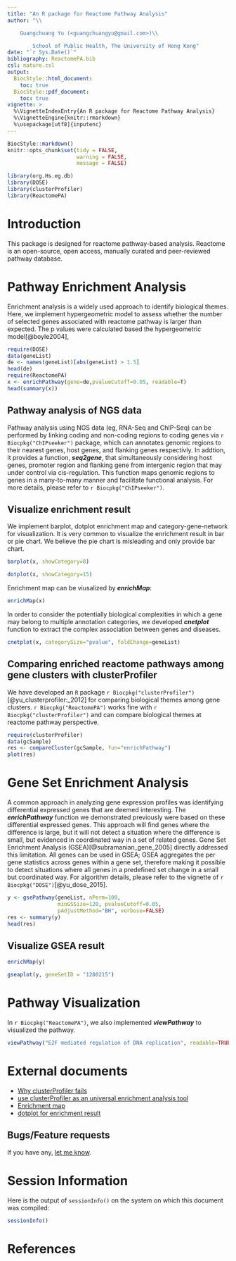 ```yaml
---
title: "An R package for Reactome Pathway Analysis"
author: "\\

	Guangchuang Yu (<guangchuangyu@gmail.com>)\\

        School of Public Health, The University of Hong Kong"
date: "`r Sys.Date()`"
bibliography: ReactomePA.bib
csl: nature.csl
output: 
  BiocStyle::html_document:
    toc: true
  BiocStyle::pdf_document:
    toc: true
vignette: >
  %\VignetteIndexEntry{An R package for Reactome Pathway Analysis}
  %\VignetteEngine{knitr::rmarkdown}
  %\usepackage[utf8]{inputenc}
---
```


```r
BiocStyle::markdown()
knitr::opts_chunk$set(tidy = FALSE,
                      warning = FALSE,
                      message = FALSE)
```

```r
library(org.Hs.eg.db)
library(DOSE)
library(clusterProfiler)
library(ReactomePA)
```



# Introduction

This package is designed for reactome pathway-based analysis. Reactome
is an open-source, open access, manually curated and peer-reviewed
pathway database.

# Pathway Enrichment Analysis

Enrichment analysis is a widely used approach to identify biological
themes. Here, we implement hypergeometric model to assess whether the
number of selected genes associated with reactome pathway is larger
than expected. The p values were calculated based the hypergeometric model[@boyle2004],

```r
require(DOSE)
data(geneList)
de <- names(geneList)[abs(geneList) > 1.5]
head(de)
require(ReactomePA)
x <- enrichPathway(gene=de,pvalueCutoff=0.05, readable=T)
head(summary(x))
```

## Pathway analysis of NGS data

Pathway analysis using NGS data (eg, RNA-Seq and ChIP-Seq) can be performed by linking coding and non-coding regions to coding genes via `r Biocpkg("ChIPseeker")` package, which can annotates genomic regions to their nearest genes, host genes, and flanking genes respectivly. In addtion, it provides a function, __*seq2gene*__, that simultaneously considering host genes, promoter region and flanking gene from intergenic region that may under control via cis-regulation. This function maps genomic regions to genes in a many-to-many manner and facilitate functional analysis. For more details, please refer to `r Biocpkg("ChIPseeker")`.


## Visualize enrichment result
We implement barplot, dotplot enrichment map and category-gene-network for visualization. It is very common to visualize the enrichment result in bar or pie chart. We believe the pie chart is misleading and only provide bar chart.
```r
barplot(x, showCategory=8)
```
```r
dotplot(x, showCategory=15)
```

Enrichment map can be viusalized by __*enrichMap*__:
```r
enrichMap(x)
```

In order to consider the potentially biological complexities in which a gene may belong to multiple annotation categories, we developed __*cnetplot*__ function to extract the complex association between genes and diseases.
```r
cnetplot(x, categorySize="pvalue", foldChange=geneList)
```


## Comparing enriched reactome pathways among gene clusters with clusterProfiler
We have developed an `R` package `r Biocpkg("clusterProfiler")`[@yu_clusterprofiler:_2012] for comparing biological themes among gene clusters. `r Biocpkg("ReactomePA")` works fine with `r Biocpkg("clusterProfiler")` and can compare biological themes at reactome pathway perspective.

```r
require(clusterProfiler)
data(gcSample)
res <- compareCluster(gcSample, fun="enrichPathway")
plot(res)
```

# Gene Set Enrichment Analysis
A common approach in analyzing gene expression profiles was identifying differential expressed genes that are deemed interesting. The __*enrichPathway*__ function we demonstrated previously were based on these differential expressed genes. This approach will find genes where the difference is large, but it will not detect a situation where the difference is small, but evidenced in coordinated way in a set of related genes. Gene Set Enrichment Analysis (GSEA)[@subramanian_gene_2005] directly addressed this limitation. All genes can be used in GSEA; GSEA aggregates the per gene statistics across genes within a gene set, therefore making it possible to detect situations where all genes in a predefined set change in a small but coordinated way. For algorithm details, please refer to the vignette of `r Biocpkg("DOSE")`[@yu_dose_2015].

```r
y <- gsePathway(geneList, nPerm=100, 
                minGSSize=120, pvalueCutoff=0.05, 
                pAdjustMethod="BH", verbose=FALSE)
res <- summary(y)
head(res)
```

## Visualize GSEA result
```r
enrichMap(y)
```

```r
gseaplot(y, geneSetID = "1280215")
```

# Pathway Visualization

In `r Biocpkg("ReactomePA")`, we also implemented __*viewPathway*__ to visualized the pathway.
```r
viewPathway("E2F mediated regulation of DNA replication", readable=TRUE, foldChange=geneList)
```


# External documents
+ [Why clusterProfiler fails](http://ygc.name/2014/08/07/why-clusterprofiler-fails/)
+ [use clusterProfiler as an universal enrichment analysis tool](http://ygc.name/2015/05/11/use-clusterprofiler-as-an-universal-enrichment-analysis-tool/)
+ [Enrichment map](http://ygc.name/2014/08/03/enrichment-map/)
+ [dotplot for enrichment result](http://ygc.name/2015/06/23/dotplot-for-enrichment-result/)

## Bugs/Feature requests ##

If you have any, [let me know](https://github.com/GuangchuangYu/clusterProfiler/issues).


# Session Information

Here is the output of `sessionInfo()` on the system on which this document was compiled:

```r
sessionInfo()
```

# References

